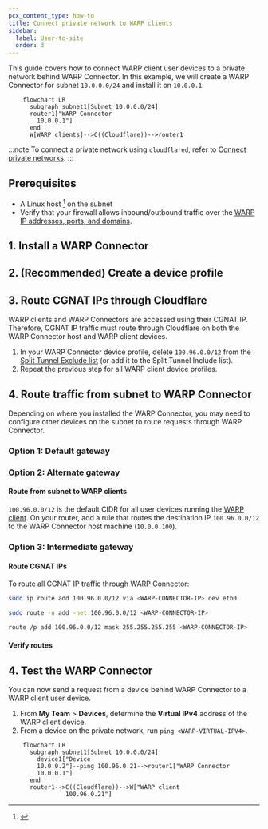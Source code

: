 ```yaml
---
pcx_content_type: how-to
title: Connect private network to WARP clients
sidebar:
  label: User-to-site
  order: 3
---
```



This guide covers how to connect WARP client user devices to a private network behind WARP Connector. In this example, we will create a WARP Connector for subnet `10.0.0.0/24` and install it on `10.0.0.1`.

```mermaid
    flowchart LR
      subgraph subnet1[Subnet 10.0.0.0/24]
      router1["WARP Connector
        10.0.0.1"]
      end
      W[WARP clients]-->C((Cloudflare))-->router1
```

:::note
To connect a private network using `cloudflared`, refer to [Connect private networks](/cloudflare-one/connections/connect-networks/private-net/cloudflared/).
:::

## Prerequisites

- A Linux host [^1] on the subnet
- Verify that your firewall allows inbound/outbound traffic over the [WARP IP addresses, ports, and domains](/cloudflare-one/connections/connect-devices/warp/deployment/firewall/).

## 1. Install a WARP Connector

<Render file="tunnel/warp-connector-install" />

## 2. (Recommended) Create a device profile

<Render file="tunnel/warp-connector-device-profile" />

## 3. Route CGNAT IPs through Cloudflare

WARP clients and WARP Connectors are accessed using their  <GlossaryTooltip term="CGNAT IP">CGNAT IP</GlossaryTooltip>. Therefore, CGNAT IP traffic must route through Cloudflare on both the WARP Connector host and WARP client devices.

1. In your WARP Connector device profile, delete `100.96.0.0/12` from the [Split Tunnel Exclude list](/cloudflare-one/connections/connect-devices/warp/configure-warp/route-traffic/split-tunnels/) (or add it to the Split Tunnel Include list).
2. Repeat the previous step for all WARP client device profiles.

## 4. Route traffic from subnet to WARP Connector

Depending on where you installed the WARP Connector, you may need to configure other devices on the subnet to route requests through WARP Connector.

### Option 1: Default gateway

<Render file="tunnel/warp-connector-default-gateway" />

### Option 2: Alternate gateway

<Render file="tunnel/warp-connector-alternate-gateway" />

#### Route from subnet to WARP clients

`100.96.0.0/12` is the default CIDR for all user devices running the [WARP client](/cloudflare-one/connections/connect-devices/warp/). On your router, add a rule that routes the destination IP `100.96.0.0/12` to the WARP Connector host machine (`10.0.0.100`).

<Render file="tunnel/warp-connector-alternate-gateway-flow" />

### Option 3: Intermediate gateway

<Render file="tunnel/warp-connector-intermediate-gateway" />

#### Route CGNAT IPs

To route all <GlossaryTooltip term="CGNAT IP">CGNAT IP</GlossaryTooltip> traffic through WARP Connector:

<Tabs> <TabItem label="Linux">

```sh
sudo ip route add 100.96.0.0/12 via <WARP-CONNECTOR-IP> dev eth0
```

</TabItem> <TabItem label="macOS">

```sh
sudo route -n add -net 100.96.0.0/12 <WARP-CONNECTOR-IP>
```

</TabItem>

<TabItem label="Windows">

```bash
route /p add 100.96.0.0/12 mask 255.255.255.255 <WARP-CONNECTOR-IP>
```

</TabItem> </Tabs>

#### Verify routes

<Render file="tunnel/warp-connector-verify-routes" />

## 4. Test the WARP Connector

You can now send a request from a device behind WARP Connector to a WARP client user device.

1. From **My Team** > **Devices**, determine the **Virtual IPv4** address of the WARP client device.
2. From a device on the private network, run `ping <WARP-VIRTUAL-IPV4>`.

```mermaid
    flowchart LR
      subgraph subnet1[Subnet 10.0.0.0/24]
        device1["Device
        10.0.0.2"]--ping 100.96.0.21-->router1["WARP Connector
        10.0.0.1"]
      end
      router1-->C((Cloudflare))-->W["WARP client
				100.96.0.21"]
```

[^1]: <Render file="tunnel/warp-connector-linux-packages" />